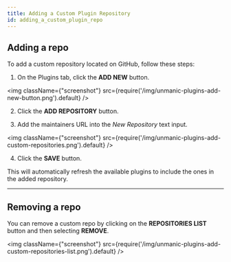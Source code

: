 ```yaml
---
title: Adding a Custom Plugin Repository
id: adding_a_custom_plugin_repo
---
```


## Adding a repo

To add a custom repository located on GitHub, follow these steps:

1. On the Plugins tab, click the **ADD NEW** button.

<img className={"screenshot"} src={require('/img/unmanic-plugins-add-new-button.png').default} />

2. Click the **ADD REPOSITORY** button.

3. Add the maintainers URL into the *New Repository* text input.

<img className={"screenshot"} src={require('/img/unmanic-plugins-add-custom-repositories.png').default} />

4. Click the **SAVE** button.

This will automatically refresh the available plugins to include the ones in the added repository.

---

## Removing a repo

You can remove a custom repo by clicking on the **REPOSITORIES LIST** button and then selecting **REMOVE**.

<img className={"screenshot"} src={require('/img/unmanic-plugins-add-custom-repositories-list.png').default} />
